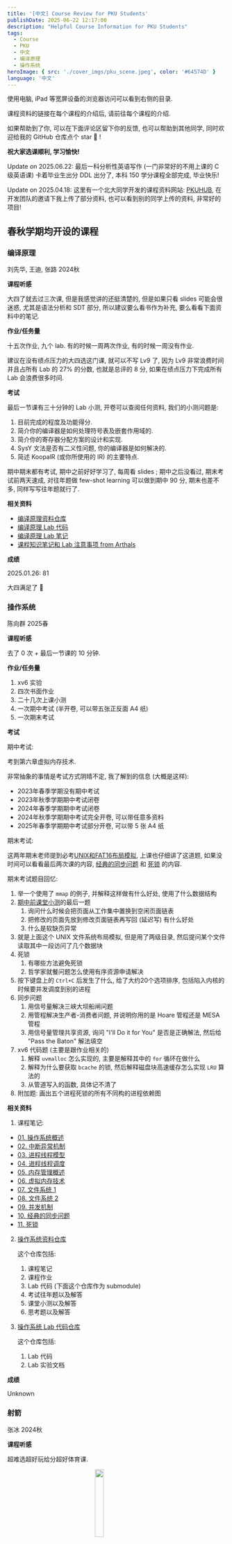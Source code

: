 ```yaml
---
title: '[中文] Course Review for PKU Students'
publishDate: 2025-06-22 12:17:00
description: "Helpful Course Information for PKU Students"
tags:
  - Course
  - PKU
  - 中文
  - 编译原理
  - 操作系统
heroImage: { src: './cover_imgs/pku_scene.jpeg', color: '#64574D' }
language: '中文'
---
```



<Aside title='Guide' type='tip'>

使用电脑, iPad 等宽屏设备的浏览器访问可以看到右侧的目录.

课程资料的链接在每个课程的介绍后, 请前往每个课程的介绍.

如果帮助到了你, 可以在下面评论区留下你的反馈, 也可以帮助到其他同学, 同时欢迎给我的 GitHub 仓库点个 star 🌟 !

**祝大家选课顺利, 学习愉快!**

</Aside>

<Aside title='Update' type='note'>

Update on 2025.06.22: 最后一科分析性英语写作 (一门非常好的不用上课的 C 级英语课) 卡着毕业生出分 DDL 出分了, 本科 150 学分课程全部完成, 毕业快乐!

Update on 2025.04.18: 这里有一个北大同学开发的课程资料网站: [PKUHUB](https://pkuhub.cn), 在开发团队的邀请下我上传了部分资料, 也可以看到别的同学上传的资料, 非常好的项目!

</Aside>

## 春秋学期均开设的课程

### 编译原理

刘先华, 王迪, 张路 2024秋

**课程听感**

大四了就去过三次课, 但是我感觉讲的还挺清楚的, 但是如果只看 slides 可能会很迷惑, 尤其是语法分析和 SDT 部分, 所以建议要么看书作为补充, 要么看看下面资料中的笔记.

**作业/任务量**

十五次作业, 九个 lab. 有的时候一周两次作业, 有的时候一周没有作业.

建议在没有绩点压力的大四选这门课, 就可以不写 Lv9 了, 因为 Lv9 非常浪费时间并且占所有 Lab 的 27% 的分数, 也就是总评的 8 分, 如果在绩点压力下完成所有 Lab 会浪费很多时间.

**考试**

最后一节课有三十分钟的 Lab 小测, 开卷可以查阅任何资料, 我们的小测问题是:

1. 目前完成的程度及功能得分. 
2. 简介你的编译器是如何处理符号表及嵌套作用域的. 
3. 简介你的寄存器分配方案的设计和实现. 
4. SysY 文法是否有二义性问题, 你的编译器是如何解决的. 
5. 简述 KoopalR (或你所使用的 IR) 的主要特点. 

期中期末都有考试, 期中之前好好学习了, 每周看 slides ; 期中之后没看过, 期末考试前两天速成, 对往年题做 few-shot learning 可以做到期中 90 分, 期末也差不多, 同样写写往年题就行了.

**相关资料**

- [编译原理资料仓库](https://github.com/EmptyBlueBox/Compiler_Principles-2024Fall-PKU)
- [编译原理 Lab 代码](https://github.com/EmptyBlueBox/Compiler_Principles_Lab-2024Fall-PKU/tree/main)
- [编译原理 Lab 笔记](https://www.lyt0112.com/blog/compiler_principles_lab_note-zh)
- [课程知识笔记和 Lab 注意事项 from Arthals](https://arthals.ink/tags/编译原理)

**成绩**

2025.01.26: 81

大四满足了 🎊

### 操作系统

陈向群 2025春

**课程听感**

去了 0 次 + 最后一节课的 10 分钟.

**作业/任务量**

1. xv6 实验
2. 四次书面作业
3. 二十几次上课小测
4. 一次期中考试 (半开卷, 可以带五张正反面 A4 纸)
5. 一次期末考试

**考试**

期中考试:

考到第六章虚拟内存技术.

非常抽象的事情是考试方式阴晴不定, 我了解到的信息 (大概是这样):

  * 2023年春季学期没有期中考试
  * 2023年秋季学期期中考试闭卷
  * 2024年春季学期期中考试闭卷
  * 2024年秋季学期期中考试完全开卷, 可以带任意多资料
  * 2025年春季学期期中考试部分开卷, 可以带 5 张 A4 纸

期末考试:

这两年期末老师提到必考[UNIX和FAT16布局模拟](https://github.com/EmptyBlueBox/Operating_Systems-2025Spring-PKU/blob/main/Resource/思考题.md#02-unix和fat16布局模拟), 上课也仔细讲了这道题, 如果没时间可以看看最后两次课的内容, [经典的同步问题](https://www.lyt0112.com/blog/operating_systems_note_10-zh) 和 [死锁](https://www.lyt0112.com/blog/operating_systems_note_11-zh) 的内容.

期末考试题目回忆:

1. 举一个使用了 `mmap` 的例子, 并解释这样做有什么好处, 使用了什么数据结构
2. [期中前课堂小测](https://github.com/EmptyBlueBox/Operating_Systems-2025Spring-PKU/blob/main/Resource/课堂小测-期中前.md)的最后一题
    1. 询问什么时候会把页面从工作集中置换到空闲页面链表
    2. 把修改的页面先放到修改页面链表再写回 (延迟写) 有什么好处
    3. 什么是软缺页异常
3. 就是上面这个 UNIX 文件系统布局模拟, 但是用了两级目录, 然后提问某个文件读取其中一段访问了几个数据块
4. 死锁
    1. 有哪些方法避免死锁
    2. 哲学家就餐问题怎么使用有序资源申请解决
5. 按下键盘上的 `Ctrl+C` 后发生了什么, 给了大约20个选项排序, 包括陷入内核的时候要并发调度到别的进程
6. 同步问题
    1. 用信号量解决三峡大坝船闸问题
    2. 用管程解决生产者-消费者问题, 并说明你用的是 Hoare 管程还是 MESA 管程
    3. 用信号量管理共享资源, 询问 "I'll Do it for You" 是否是正确解法, 然后给 "Pass the Baton" 解法填空
7. xv6 代码题 (主要是跟作业相关的)
    1. 解释 `uvmalloc` 怎么实现的, 主要是解释其中的 `for` 循环在做什么
    2. 解释为什么要获取 `bcache` 的锁, 然后解释磁盘块高速缓存怎么实现 `LRU` 算法的
    3. 从管道写入的函数, 具体记不清了
8. 附加题: 画出五个进程死锁的所有不同构的进程依赖图

**相关资料**

1. 课程笔记:

  - [01. 操作系统概述](https://www.lyt0112.com/blog/operating_systems_note_01-zh)
  - [02. 中断异常机制](https://www.lyt0112.com/blog/operating_systems_note_02-zh)
  - [03. 进程线程模型](https://www.lyt0112.com/blog/operating_systems_note_03-zh)
  - [04. 进程线程调度](https://www.lyt0112.com/blog/operating_systems_note_04-zh)
  - [05. 内存管理概述](https://www.lyt0112.com/blog/operating_systems_note_05-zh)
  - [06. 虚拟内存技术](https://www.lyt0112.com/blog/operating_systems_note_06-zh)
  - [07. 文件系统 1](https://www.lyt0112.com/blog/operating_systems_note_07-zh)
  - [08. 文件系统 2](https://www.lyt0112.com/blog/operating_systems_note_08-zh)
  - [09. 并发机制](https://www.lyt0112.com/blog/operating_systems_note_09-zh)
  - [10. 经典的同步问题](https://www.lyt0112.com/blog/operating_systems_note_10-zh)
  - [11. 死锁](https://www.lyt0112.com/blog/operating_systems_note_11-zh)

2. [操作系统资料仓库](https://github.com/EmptyBlueBox/Operating_Systems-2025Spring-PKU)

    这个仓库包括:

    1. 课程笔记
    2. 课程作业
    3. Lab 代码 (下面这个仓库作为 submodule)
    4. 考试往年题以及解答
    5. 课堂小测以及解答
    6. 思考题以及解答

3. [操作系统 Lab 代码仓库](https://github.com/EmptyBlueBox/Operating_Systems_Lab-2025Spring-PKU)

    这个仓库包括:

    1. Lab 代码
    2. Lab 实验文档

**成绩**

Unknown

### 射箭

张冰 2024秋

**课程听感**

超难选超好玩给分超好体育课.

<img src="https://cdn.lyt0112.com/2025/01/055f0043a11fe58770a68267dced1984.jpeg" alt="" style="width: 20%; height: auto; display: block; margin: 0 auto;" /><p style="text-align: center; font-style: italic; color: gray;"> 这个博主射箭超厉害 </p>

<img src="https://cdn.lyt0112.com/2025/01/3e98c1e86518aedeafc3f6f7be2d84fd.png" alt="" style="width: 20%; height: auto; display: block; margin: 0 auto;" /><p style="text-align: center; font-style: italic; color: gray;"> 最后一节课的有趣射箭小游戏, 第一名有奖牌 </p>

**作业/任务量**

只有期末理论方面的一篇手写论文, 和射箭相关写多少字都行, 我就写了两段话半张 A4 纸.

**考试**

期末会有两节课的射箭排位赛, 具体方式就是每节课每人射 8 组箭, 前两组用作热身不算成绩, 每组箭 6 枝, 两节课总共算 72 枝箭的成绩, 最后全班按照总环数排名.

基本上 650 环可以拿到第一名, 博主 610 环第四名.

**相关资料**

无

**成绩**

2024.12.30: 97

疑似体测扣了 3 分, 射箭本体满分...🌚...

## 秋季学期课程

### 信息安全引论

王昭 2024秋

**课程听感**

大四专业选修凑学分课, 疑似没听过. Slides 也非常非常极尽迷惑之事, 根本看不明白, 感觉不如看课本, 但是课本太多了, 所以建议前几节课学学后面的就不用学了, 尤其是期中之后的知识考试涉及不多.

**作业/任务量**

三次书面作业, 六次小测, 两次作业小测, 四次课堂小测, 但是课堂小测可以下来问同学密码是多少然后补测.

一次写代码的 Lab, 若干次在一个在线平台上的 Lab, 第一个 Lab 需要费点时间, 后面的 Lab 比较简单, 一个小时就能做一个.

**考试**

没有期中考试, 期末考试 60% 为作业题, 大四同学好好复习作业题和小测题即可, 在仓库里有详细解析的作业题和小测题自取~

期末题型为填空, 判断, 选择, 简答, 大题, 体感来讲如果好好复习了作业题和小测题确实至少能拿 60 分, 博主体感正经写了 80 分左右的题目, 剩下 20 分就瞎写了.

**相关资料**

- [信息安全引论资料仓库](https://github.com/EmptyBlueBox/Introduction_to_Information_Security-2024Fall-PKU)

**成绩**

2025.01.16: 84

大四满足了 🎊

### 强化学习

李文新 2024秋

**课程听感**

大四就去过两次课, 感觉不如看 slides, 但是上课回答问题可以加分, 最高加三分. 同时时不时就有传纸条签到的环节, 但是完全可以让同学帮忙写姓名学号.

**作业/任务量**

八次作业, 一次大作业, 一次课程大作业 Presentation.

每次小作业差不多花一两个小时, 就是复现一些经典的 RL 算法, 有的调参还挺烦的. 其中最后一个作业是在开悟平台上的控制 agent 走迷宫, 只需要调整 reward 然后续训就能达到 1430 左右的分数.

大作业是在四个项目里选择, 分别是开悟平台王者1v1对战, 国标麻将, 双升, 和掼蛋的强化学习模型训练, 每个大作业按照跟同学的对战胜负排名天梯给分. 建议选择王者1v1对战, 因为可以复用最后一次小作业的经验, 并且不用修改代码就能跑起来, 最后只需要调整 reward 和模型架构即可.

大作业 Presentation 就是每组上台汇报自己的 RL agent 训练经验, 汇报持续两周, 第一周汇报的同学因为训练时间更少所以有一分加分.

**考试**

没有期中考试, 期末考试 60 道选择题. 拟合小测题和往年题即可.

**相关资料**

- [强化学习资料仓库](https://github.com/EmptyBlueBox/Reinforcement_Learning-2024Fall-PKU)

**成绩**

89

给分吹爆, 没有任何额外加分都能给大四这么高, 优秀率 60%.

来自树洞 7073734:

学长学长，你的地概确实很强，但还是太吃优秀率限制了，有没有什么更加简单又好拿分的课程推荐一下吗？

有的兄弟！有的！像这么好的课程北大当然是不止一个了，一共有九个，当时当前学期t0.5的优质课程，随便选上一个都能够轻松彩虹，如果九门都选上那你的院系排名将会冲顶，如果九门课都像学长一样拿到满分的水平，那我可以说你的成绩可以直接冲五四奖学金都是没有问题的了。

2025年，zkc教员宣告水课地概已不复存在，考试重点不再勾画，优秀率也不再给满，新形势下，老九门课程讲何去何从？我们还有没有机会重铸彩虹荣光？

有的兄弟！有的！我推荐你来选嘻嘻科学技术学院课程：强化学习。本课程由李文新教授讲授，课堂幽默风趣互动良多愉快有加分，且加分有上限无内卷，作业两周一个轻松容易，不考勤有慕课复习无压力，考核内容有趣不紧张，助教贴心全程陪学有问必答答必解惑，lab框架清晰同学交流密切，更有前沿讲座各界大佬分享技术交流思想，考题不超纲全是单选且与教学内容绝对平行不正交，有往年题提供开源自信从不隐瞒，大作业选题宽泛麻将掼蛋王者荣耀应有尽有，即使你对强化学习算法一窍不通也可以简单多次训练拿到很好的表现加强对强化学习的了解与认知。

选择强化学习，重铸彩虹荣光！

兄弟！有没有心动！

兄弟！有的！

### 智能机器人概论

赵卉菁 2023秋

**课程听感**

听感一般, 老师讲课很认真, 但是三教的教室实在是太温暖了, 让人不得不睡觉... 

最后来的人越来越少, 老师就会以前一节课的 slides 内容作为小测内容, 在下一节课小测, 但是准确率不重要, 是用作签到的.

**作业/任务量**

三次写代码的小作业, 每次也就几十行代码, 很快就写完了, 但是要写实验报告, 大概是使用课上讲过的算法来构建地图这样的简单任务.

期中期末两次大作业.

期中是绕行理科二号楼一圈, 今年额外加了最后的绕桶项目, 难度较大, 前面的拐弯使用启发式算法即可.

期末是自选题目, 最重要的事情是选择一个有趣的题目, 强烈建议借助小车完成期末作业, 然后可以做一个视频讲一个故事, 越有趣越好, 代码难度没有什么影响.

附上我们组的期末大作业视频以供参考: [Bilibili](https://b23.tv/gBXGwpG)

**考试**

无

**相关资料**

- [智能机器人概论资料仓库](https://github.com/EmptyBlueBox/Introduction_to_Intelligent_Robots-zhj-2023Fall-PKU)

这个仓库包括:
1. 三次作业的代码
2. 期中大作业的代码和评分标准
3. 期末大作业的视频链接

**成绩**

93

感觉是大作业的 idea 让老师感觉很有趣.

### 计算机网络

黄群 2023秋

**课程听感**

黄群老师讲课是自顶向下的, 和同一个学期的计网实验班是相反的顺序. 

老师讲得挺好的, 可以把 slides 和口述部分连接起来形成逻辑链条, 课程值得一听. 

讲课的时候老师还喜欢加入长者的梗, +1s

**作业/任务量**

没有平时作业.

四个 lab 选三个最高分, 我选择的是 1, 2, 4, 首先第四个 lab 半个小时就能写完, 一定要选; 第一个 lab 也不难, 而且是刚开学时间充裕, 建议选; 最后我还建议选第二个 lab, 因为第三个 lab 可能和期末考试时间有冲突, 难度也不低. 

MOOC 水过, ddl 是期末之后, 及格就行.

**考试**

期中考试无, 期末考试会给往年题和考试范围.

**相关资料**

- [计算机网络资料仓库](https://github.com/EmptyBlueBox/Computer_Networks-hq-2023Fall-PKU)

这个仓库包括:
1. 我的期末复习笔记.
2. Labs , 但是第三个 Router Lab 仍然有 bug , 但是由于只需要完成四个 lab 中的三个即可, 所以这个 lab 就没有彻底完成.
3. 一些相关资源, 包括一些往年题.

**成绩**

88

疑似期末考得一般.

### 博弈论

刘霖 2023秋

**课程听感**

这是政府学院的刘霖教授开设的三学分博弈论课程, 课程分为四个部分介绍了不同种类的博弈论, 知识内容还是比较丰富的, 老师上课也会积极与同学互动, 叫同学上台回答问题.

但是刘霖教授的讲课方式注定了这门课需要下课自己好好思考学习. 因为老师的 slides 只有大纲, 具体的知识点都是口述, 所以上课是必要的, 但是又由于老师讲课有的时候比较模糊, 所以需要下课复习回放. 在复习回放的基础上, 没有必要看其他的补充教材.

**作业/任务量**

作业次数不多, 但是每次作业都有较难的题, 需要多花一些时间认真思考.

**考试**

老师的考试方式也是很有特点, 考试类似简单的数学课考试, 所以吸引了很多数学, 物理, 信科学院的同学选修. 

不过如果对考试非常有信心, 是可以冲击彩虹的, 我仅使用了自己记的笔记就拿到了彩虹, 没有使用其它的参考资料, 欢迎参考!

**相关资料**

- [博弈论资料仓库](https://github.com/EmptyBlueBox/Game_Theory-ll-2023Fall-PKU)

这个仓库包括:
1. 课件
2. 带有笔记的课件 (我的主要贡献是给老师较为简陋的 slides 上记录了非常详尽的笔记, 基本上都是根据老师口述所整理的, 感觉对这门课的学习会有非常大的帮助)
3. 课程作业
4. 一些相关资源 (包括往年的考试和往年带有答案的作业题)

**成绩**

100

### 魅力化学

黄建滨 2022秋

**课程听感**

老师风趣幽默, 每节课会请不同方向的教授来做讲座, 每节课课前会发一个有两三道题的小测, 听完讲座交上去, 用作签到.

**作业/任务量**

一篇期末论文

**考试**

没有考试

**相关资料**

[我的魅力化学课程论文](https://www.lyt0112.com/blog/crystal-zh)

**成绩**

97

唯一一个上 90 的论文课... 想必是论文写出了真情实感吧🥹

### 计算机系统导论

管雪涛 2022秋

2024.09.05 Update: 兹喜闻zzy同学当选为24届27班ICS助教, 特此表示热烈祝贺!

**课程听感**

这门课的课程测评很多了, 就不重复说了. 

在此推荐唯一真神: [更适合北大宝宝体质的 XXX Lab 踩坑记](https://arthals.ink/blog/data-lab)

**相关资料**

- [计算机系统导论资料仓库](https://github.com/EmptyBlueBox/Introduction_to_Computer_System_ICS-gxt-2022Fall-PKU)

这个仓库包括:
1. 所有lab的满分解答 (针对2022年版本的labs, 由于包含面向样例优化, 之后的年份可能由于测试样例的改变导致性能急剧下降, 比如下降到80分左右)

**成绩**

94

历史成绩不具备现实意义.

### 数据结构与算法 (A)

邹磊 2022秋

**课程听感**

中规中矩, 感觉看看 slides 就可以了. 对于学习巩固算法知识还是有用的.

**作业/任务量**

中规中矩, 每一章有一些算法题和几道书面算法题, 尽量熟练使用 STL 可以提高编程效率.

**考试**

期中考试:

期中是线下考试, 大部分就是正常的算法模拟题, 拟合一下往年题就好了

期末考试:

线上考试, 不具有参考意义. 但是是根据样例通过个数给分, 与之前的程设和计算概论都不同.

**相关资料**

- [数据结构与算法资料仓库](https://github.com/EmptyBlueBox/Data_Structures_And_Algorithms_A-zl-2022Fall-PKU/)

这个仓库包括:
1. 上机作业题
2. 书面作业题
3. 往年考试题

**成绩**

91

历史成绩不具备现实意义.

### 中级微观经济学 (Legacy)

秦晋 2023秋

Update 2024.09.25: 看老师在朋友圈发了一暑假照片哈哈哈

Update 2024.06.06: 听说老师要走了, 真的很可惜, 虽然在考试和难度方面有争议, 但是老师讲的还是很认真的, 也对教书这件事情很热情. 希望老师能找到可以实现理想的地方.

**课程听感**

非常不错, Dr.J 讲课条理清晰, 用填空的形式带领补全思维链条, 微观经济学本身就有清晰的理论依据, 这更使得这门课听起来简洁明了. 如果学过吴泽南的经济学原理, 那么这门课的内容大部分是在经济学原理中已经讲授过的, 所以给我一种在复习经济学原理的错觉(x

**作业/任务量**

作业不难, 可能偶尔有一两道比较tricky的问题

**考试**

出分之后在树洞上引起了不小的讨论, 主要是在讨论这样给分是否合理. 由于调分力度很大, 树洞里大量的彩虹和 84.5 样本说明成绩分布有极端化的趋势, 我觉得在调分的时候适当引入一些梯度可以更好评价每一位同学的付出程度. 当然无论如何调分力度都很大, 期末是助教出题, 题目较难, 但是最后的成绩很满意!

**相关资料**

- [中级微观经济学资料仓库](https://github.com/EmptyBlueBox/Intermediate_Microeconomics-qj-2023Fall-PKU)

这个仓库包括:
1. 填补完成的课程笔记
2. 课程作业
3. 一些期末模拟题以供训练

**成绩**

100

历史成绩不具备现实意义.

## 春季学期课程

### 计算机视觉导论

王鹤 2024春

2024.07.12 Update: 出分哩, 大三结束!

2024.06.18 Update: PDF 格式的笔记在 GitHub 上作为 `Releases` 发布

**Github 仓库所有笔记更新完毕, 完结撒花!!!**

2024.06.08 Update: Embodied AI 相关笔记

2024.06.01 Update: Generative Model 相关笔记

2024.05.25 Update: Detection and Instance Segmentation 相关笔记

2024.05.18 Update: Transformer 相关笔记

**课程听感**

(以下是在课程笔记前写的前言)

作为北京大学信息科学技术学院的学生, 长期以来饱受糟糕课程质量, 糟糕课程作业, 糟糕考试难度的折磨.  比如算法设计与分析的等课程的教学质量极低, 教考分离, ICS 考试一面黑板的考试错误题目订正等等.  在这样的环境下,  遇到了王鹤老师开设的计算机视觉导论课程, 这门课程的内容丰富, 作业质量高, 考试难度适中, 称得上是精品课程 (与算分这种国家精品课程相区别) .

王鹤老师将计算机视觉的发展脉络呈现给大家, 在这个深度学习时代, 老师并没有完全忽视传统 CV 的方法, 而是挑选了其中具有代表性的工作, 这些工作为深度学习时代的 CV 打下了良好的基础, 提供了许多基础工具和数据集的构建方式. 同时老师也更加注重深度学习的基础知识, 如 BatchNorm 的特性和与其他 Norm 的区别, 许多人仅仅只是会 PyTorch 的积木搭建, 但是对于这些基础知识的原理和性质却不甚了解, 导致在实际使用中遇到问题时无法解决, 王老师在这方面往往提出 intuitive 的问题, 引人深思.

我是在大三下学期选修了这门课程, 即使我已经具有了一定的深度学习基础, 但是我仍然很享受上课 (看回放) 的过程, 因为对于许多已经了解的知识, 王老师会再度给出解释, 总是让我在同一个地方有不同的收获.

我在本学期期中考试之前偶然了解到曾经有学长撰写了一本笔记, 但是许多内容已经进行了 更新或者删改, 因此我联系上林晓疏 (笔名) 学长, 获取了这份笔记的源代码, 并在此基础上进行更新, 以飨后人.

该笔记按照讲授先后顺序进行排列, 但是章节编排按照知识结构划分, 因此章节划分可能与课程进度有所不同. 同时本笔记不能替代课程, 只是对这部分知识的总结和思考, 建议与课程回放配合食用.

**作业/任务量**

作业是四次 lab , 没有其它作业, 对我来讲周更笔记算是比较有趣的事情, 一边看回放一边记记笔记需要两三个小时, 预计总时长会在25小时左右 (更新完之后发现总时长在35小时左右) .

Lab1

都不能使用 for 循环

1. 实现卷积, 包括 pedding , 使用 Toeplitz Matrix 实现卷积, 使用 Sliding Window 实现卷积
2. 实现 Canny Edge Detector, 包括包括 NMS 和 Edge Linking with Hysteresis Threshold
3. 实现 Harris Corner Detector
4. 使用 RANSAC 进行平面 fitting

Lab2

1. 手工实现反向传播 (不是很要求矩阵求导, 考试也不考察矩阵求导)
2. 手工实现 Batch Norm
3. 使用前两问的函数在 Cifar-10 上训练一个 CNN
4. 使用 PyTorch 实现一个 CNN

Lab3

除了 Marching Cube 都不能使用 for 循环

1. 实现相机校准
2. 从 depth image 重建点云
3. 从 mesh sample 点云, 使用两种 metric 计算点云距离
4. 使用 Marching Cube 从 SDF 重建 mesh

Lab4

可以使用 for 循环

1. 实现 Point Net
2. Mask RCNN
3. RNN

时间: 3-4个小时

lab质量较前三个有所下降, 大概是因为这几个网络复杂度提高了太多了, 想要好好写任务量太大了.

**考试**

期中考试

还是有一些难度的, cheatsheet实际上用处不大, 记录一些公式或者课上老师口述的例子就够了, 我考试的时候就看了两三次, 还是确认一下我记的名词是不是对的

需要对CV的知识和老师上课讲的 insight 比较熟悉才能拿到90+的分数

期末考试

几个记忆比较深刻的地方
1. 对于 RCNN, Fast RCNN, Faster RCNN 的算法流程要熟悉, 比如具体为什么 Fast RCNN 比 RCNN 快, 快在哪里了
2. Embodied AI 和一些相关知识点我的笔记都有提到
3. SDF 哪边是正数, 因为我有个同学记错了🙂‍↔️
4. Object detection 的 IoU, PR曲线, AP计算模拟

不过大三大四应该是不调分的, 我的原始成绩98.15, 最后还向下取整了🥹

**相关资料**

- [计算机视觉导论资料仓库](https://github.com/EmptyBlueBox/Introduction_to_Computer_Vision-wh-2024Spring-PKU)

这个仓库包括:
1. Latex 格式的课程笔记, 编译好的 PDF 格式笔记可以在 `Releases` 中下载
3. Lab 及其解答
4. 一些相关 Cheatsheet

**成绩**

98

### 计算机组织与体系结构

陆俊林 2024春

**课程听感**

老师讲的挺好的, 讲课水平算信科中上等, 并且3学分的课按理来说有一天是奇偶周上课, 但是这一天不用上课, 老师安排自己看MOOC, 所以上起来就像两学分的课.

**作业/任务量**

1. 一次 Report on the EDVAC
2. 每周MOOC课后题

**考试**

考试考的是老师上课和MOOC的并集, 所以既需要上课也需要看MOOC, 很抽象.

期中考试比较简单, 拟合往年题.

期末考试: 我在写这段话的时候刚考完期末, 15道不定项选择题.

大题:

1. 读一段小汇编代码
2. 流水线分析, 数加入气泡之后总共几个周期, 有点像 ICS 的考试题
3. 外部中断的流程填空, 串行和并行数据传输的优缺点, MSI的优缺点
4. 经典Burst传输图, 背slides上的图就可以了

**相关资料**

- [计算机组织与体系结构资料仓库](https://github.com/EmptyBlueBox/Computer_Architectures-ljl-2024Spring-PKU)

这个仓库包括:
1. 课程讲义 (not available, copyright belongs to Prof. Junlin Lu)
2. MOOC笔记
3. 课程作业
4. 一些其它资料 (往年考题和考试提纲)

**成绩**

85

### 数据库概论

陈立军 2024春

**课程听感**

听感一般, 老师讲课还可以, 但是上课人数是真的越来越少, 我基本上不上课就看回放, 这个学期好像也没有签到.

大家都喜欢入主中南海😍🥰

**作业/任务量**

六次作业, 五次实习, 虽然每次都借助 ChatGPT 完成, 用不了半天时间, 但是东西还挺多的, 主要是 ChatGPT 面对这种问题答案往往是不对的.

**考试**

没有期中考试, 这是好的.

期末考试听说会考很多 sides 上面的东西, 过拟合一下可怜的一点点往年题好了.

考完之后发现需要好好拟合往年题, 不论是期中还是期末.

首先是15道填空, 一个一分, 考的很细致, 比如如何使用关系代数判定函数依赖和多值依赖

大题:
1. 五个简答题, 元组关系演算, 期中往年题计算一个SQL查询的结果, 另外的记不清了
2. 期中往年题, 关系代数计算, 比如左外链接, 计算最小值, 基础关系运算表示除法, 四个小题还有一个忘了
3. 期中往年题, 股票SQL查询
4. 第一小题是计算一个比较复杂的函数依赖的候选码, 判断是哪个范式; 第二小题是期末往年题, 给定关系模式 R 和函数依赖集 F, 画出合适的 E-R 图 (提示: 先给出保持函数依赖的分解, 再观察各关系主外码的关系)
5. 期中往年题, 篮球比赛ER图
6. 视图可串行化+三个并发协议, 看看 slides 上面的例题即可

**相关资料**

- [数据库概论资料仓库](https://github.com/EmptyBlueBox/Introduction_to_Database_Systems-clj-2024Spring-PKU)

这个仓库包括:
1. 课程讲义
2. 笔记 (基本上包含了老师上课口述的问题和知识, 从 `Releases` 下载)
3. 课程作业 (包含六次作业和五次实习)
4. 一些其它资料 (往年考题和考试提纲)

**成绩**

89.5

### 经济学原理 (Ⅱ)

庄晨 2023春

Update June 5th, 2024: 祝愿带了我两个学期的经济学原理的李亦丁助教学长在美国的博士研究顺利!

**课程听感**

这门课程是庄晨教授在北大第一次授课, 课程听起来难以通过 slides 和老师的口述建立起连贯的知识体系, 或许这也是宏观经济学本身的问题, 不像微观经济学那样有明确的唯一的数学模型.

感觉课程难度偏难, 这是因为老师强调经济学直觉, 对于一些问题没有拿出数学工具进行分析, 这就导致在一些宏观问题上有些迷惑, 一知半解.

**作业/任务量**

较少, 作业比课程 slides 清楚

**考试**

期中期末老师都给出了样例, 可以缓解题目参考较少的焦虑, 助教哥哥姐姐也在考试之前开腾讯会议带大家复习, 讲解考试样例🥰.

另外其实可以找找庄晨教授在国外开课的课程讲义等资料作为参考复习.

**相关资料**

- [经济学原理 (Ⅱ)资料仓库](https://github.com/EmptyBlueBox/Principle_of_Economics_II-zc-2023Spring-PKU)

这个仓库包括:
1. 自己总结的课程笔记, 在一些数学推导上下了一些功夫总结, 可供参考
2. 隔壁李博班的讲义
3. 期中期末的样例题目
4. 课程作业 (还被李亦丁学长发到小红书上去了)

**成绩**

96

### AI引论

刘利斌 2023春

Update 2025.02.20: 我来当助教啦

**课程听感**

这门课程是在2023年课程改革后的第一年, 比之前的AI引论好了不少 (之前的AI引论纯 flybitch), 在课程结构上更加符合认知规律了. 但是对于比较重要的 deep learning 部分, 和隔壁的 AI 基础相比讲授还是偏少, 期中之前的搜索讲的太多太细致了.

**作业/任务量**

作业不多, 但是lab想要满分还是需要一些时间的

**考试**

期中期末可以携带一张手写的 cheatsheet, 并且 cheatsheet 会被收走 (猜想可能是为了不让祖传cheatsheet) , 有难度, cheatsheet也用不上. 在此感慨隔壁 AI 基础考试半个小时拿到满分的 [卓宝](https://arthals.ink) 同学真是太强了...

**相关资料**

- [AI引论资料仓库](https://github.com/EmptyBlueBox/Introduction_to_Artificial_Intelligence-llb-2023Spring-PKU)

这个仓库包括:
1. 自己总结的课程笔记 (较为粗糙, 仅供参考)
2. 课程lab解答
3. 一些python练习 (许多同学没有python基础)

**成绩**

94

### 程序设计实习

刘家瑛 2022春

**课程听感**

这门课程的教学质量算是信科中上水平的, 尤其是刘家瑛老师讲课还是很有趣可爱的, 有的时候还会讲一些关于保研出国的建议.

这门课程前半学期是 c++ 类和对象的语法部分, 跟着 openjudge 上面的题目和课件正常学习就好了, 后半学期是算法部分, 对于非竞赛生可能需要多努力一些, 并且学着多使用 STL 会提高不少编程效率.

因为疫情原因, 数学考试延期至下学期开学进行, 所以我有充足的时间练习算法题, 这就是仓库里为什么会有那么多算法题的解答.

**作业/任务量**

作业就是每周写语法, 算法题, 平时任务量不大, 但是著名的魔兽世界还是需要一些时间完成的, 笔者当时是五一之前上午期中考完试, 下午写的终极版魔兽世界, 对上一版魔兽世界做了非常多的修改, 之后又零零碎碎花了一些时间对拍 debug , 魔兽世界对拍 debug 真是非常好的方法.

**考试**

因为是疫情期间线上期末考试, 不太具有参考价值.

**相关资料**

- [程序设计实习资料仓库](https://github.com/EmptyBlueBox/Practice_of_Programming_in_C_and_CPP_cxsjsx-ljy-2022Spring-PKU)

这个仓库包括:
1. 作业
2. 课下练习
3. 期中整理好的题目, 答案以及一些手写笔记
4. 期末考题
5. 算法模板整理
6. Qt 大作业

**成绩**

91
